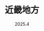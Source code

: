 ---
title: "近畿地方"
subtitle: "2025.4"
slug: "kansai-202504"
coverImage: "https://blog-img.shinya.click/2025/a238a4d8379c68c498f061e47b31b9b8.jpeg"
introduction: "4 月的一个周末，<br />同事说，我们去日本玩吧，<br />于是，我们就去了日本。"
days:
  - title: "浦东机场的不眠之夜"
    descriptions:
      - "旅程的第一天，我选择了京都最具代表性的两处景点。清晨，我来到了伏见稻荷大社，千本鸟居在晨光中格外壮观。每一个鸟居都是由企业或个人捐赠，象征着通往神域的门户。沿着蜿蜒的山路向上攀登，两旁的红色鸟居形成了一条神秘的通道，令人仿佛置身于另一个世界。"
      - "下午，我漫步在清水寺，感受着这座木质结构的古老寺庙所散发出的宁静与庄严。从清水舞台远眺京都市区，春日的阳光洒在城市上，樱花点缀其间，美不胜收。在寺庙周围的二年坂、三年坂漫步，古色古香的街道两旁是各种传统店铺，售卖着和果子、和服等特色商品。"
    photos:
      - src: "/api/placeholder/400/400"
        alt: "千本鸟居"
        lat: 34.9671
        lng: 135.7727
        caption: "伏见稻荷大社的千本鸟居，绵延不断的红色鸟居构成了一条通往山顶的神秘通道。每一个鸟居都是由企业或个人捐赠，象征着通往神域的门户。清晨的阳光透过鸟居间隙，形成了光与影的奇妙交错。"
      - src: "/api/placeholder/400/400"
        alt: "伏见稻荷大社"
        lat: 34.9671
        lng: 135.7737
        caption: "清晨的伏见稻荷大社，游客稀少，能够静静地欣赏这神圣氛围。主殿前的石狐是稻荷神的使者，据说能够传达人们的愿望。晨雾中的神社显得更加神秘而庄严。"
      - src: "/api/placeholder/400/400"
        alt: "清水寺"
        lat: 34.9948
        lng: 135.7850
        caption: "清水寺的木质舞台，从这里可以俯瞰京都市区，春天樱花盛开时尤为美丽。这座建于778年的寺庙完全不用一根钉子，全靠榫卯结构支撑，是日本传统木构建筑的杰作。舞台下方的音羽瀑布有三股水流，分别代表健康、学业和姻缘。"
      - src: "/api/placeholder/400/400"
        alt: "二年坂"
        lat: 34.9958
        lng: 135.7845
        caption: "清水寺附近的二年坂，古色古香的街道两旁是各种传统店铺。石板路面和木质建筑保持着江户时期的风貌，漫步其中仿佛穿越时空。这里有许多售卖和果子、抹茶制品和传统工艺品的店铺，是体验京都传统文化的绝佳地点。"
  - title: "第二天：金阁寺与岚山竹林"
    descriptions:
      - "第二天的行程安排了金阁寺和岚山竹林。金阁寺，正式名称为鹿苑寺，是京都最著名的景点之一。这座三层建筑的上两层外墙完全贴覆金箔，在阳光下熠熠生辉，倒映在前方的镜湖池中，美不胜收。金阁寺的庭园设计精美，与建筑相互映衬，构成一幅完美的画面。"
      - "下午，我前往位于京都西部的岚山地区。岚山的竹林小径是京都最具代表性的景观之一，高大的竹子形成了一条幽静的通道，阳光透过竹叶洒落，形成斑驳的光影。漫步其中，竹子在微风中轻轻摇曳，发出沙沙的声响，令人心旷神怡。在竹林附近，我还参观了天龙寺，这是一座拥有美丽枯山水庭园的禅宗寺院。最后，我在渡月桥欣赏了夕阳西下的美景，桂川的水面被染成金色，与周围的山峦形成了和谐的画面。"
    photos:
      - src: "/api/placeholder/400/400"
        alt: "金阁寺"
        lat: 35.0394
        lng: 135.7292
        caption: "金阁寺，正式名称为鹿苑寺，其三层建筑的上两层外墙完全贴覆金箔，在阳光下熠熠生辉。这座建于1397年的建筑原本是足利义满将军的别墅，后来改为禅宗寺院。金阁寺每一层代表不同的建筑风格：一层为寝殿造，二层为武士住宅风格，三层为禅宗佛堂风格。"
      - src: "/api/placeholder/400/400"
        alt: "金阁寺庭园"
        lat: 35.0392
        lng: 135.7290
        caption: "金阁寺的庭园设计精美，与建筑相互映衬，构成一幅完美的画面。庭园采用了池泉回游式设计，镜湖池中的小岛和岸边的松树与金阁相互呼应。庭园中还有多处名胜古迹，如安民沼和鹤岛等，每一处都经过精心设计，体现了日本传统园林艺术的精髓。"
      - src: "/api/placeholder/400/400"
        alt: "岚山竹林"
        lat: 35.0168
        lng: 135.6745
        caption: "岚山竹林小径，高大的竹子形成了一条幽静的通道，阳光透过竹叶洒落，形成斑驳的光影。这片竹林已有数百年历史，是京都最著名的自然景观之一。竹林中的小路蜿蜒曲折，漫步其中，竹子在微风中轻轻摇曳，发出沙沙的声响，令人心旷神怡，仿佛置身于另一个世界。"
      - src: "/api/placeholder/400/400"
        alt: "渡月桥"
        lat: 35.0153
        lng: 135.6740
        caption: "岚山的渡月桥，横跨在桂川上，是欣赏四季美景的绝佳地点。这座桥长约155米，最初建于平安时代，现在的桥梁是1934年重建的。桥名来源于日本诗人白居易的诗句\"渡月桥边春行雨\"。春季樱花、夏季新绿、秋季红叶、冬季雪景，每个季节的渡月桥都有不同的美丽景色。"
  - title: "第三天：哲学之道与银阁寺"
    descriptions:
      - "第三天，我沿着哲学之道漫步，这条小路因日本哲学家西田幾多郎经常在此沉思而得名。哲学之道沿着疏水渠而建，全长约2公里，两旁种满了樱花树。樱花季节，两旁的樱花树盛开，粉白色的花瓣随风飘落，宛如一场花雨，美不胜收。小路旁的小溪清澈见底，偶尔能看到鸭子和鱼儿在水中嬉戏。"
      - "哲学之道的尽头是银阁寺，正式名称为慈照寺。与金光闪闪的金阁寺不同，银阁寺以其朴素的美感和精心设计的庭园而闻名。虽然名为银阁寺，但实际上并没有贴银箔，其名称来源于与金阁寺的对比。银阁寺的建筑风格简洁优雅，体现了日本侘寂美学的精髓。寺内的枯山水庭园\"银沙滩\"和\"向月台\"尤为著名，沙子被精心耙成波纹状，象征着大海和宇宙，在月光下显得格外神秘而美丽。"
    photos:
      - src: "/api/placeholder/400/400"
        alt: "哲学之道樱花"
        lat: 35.0266
        lng: 135.7937
        caption: "哲学之道的樱花隧道，春季时樱花盛开，形成一条粉色的隧道，非常浪漫。这条小路因日本哲学家西田幾多郎经常在此沉思而得名，全长约2公里，沿着琵琶湖疏水而建。每年春季，这里都会吸引大量游客前来观赏樱花，是京都最著名的赏樱地点之一。"
      - src: "/api/placeholder/400/400"
        alt: "哲学之道小溪"
        lat: 35.0274
        lng: 135.7941
        caption: "哲学之道旁的小溪，清澈的水流与两岸的樱花相映成趣。这条小溪是琵琶湖疏水的一部分，建于明治时代，目的是将琵琶湖的水引入京都，用于灌溉和发电。现在，它已成为京都重要的景观之一，沿途有多座小桥横跨其上，增添了几分诗意。"
      - src: "/api/placeholder/400/400"
        alt: "银阁寺"
        lat: 35.0270
        lng: 135.7980
        caption: "银阁寺，正式名称为慈照寺，虽然没有贴金箔，但其朴素的美感和精心设计的庭园同样令人赞叹。这座寺庙建于1482年，原本是足利义政将军的别墅，后来改为禅宗寺院。银阁寺的建筑风格简洁优雅，体现了日本侘寂美学的精髓，与金阁寺形成鲜明对比。"
      - src: "/api/placeholder/400/400"
        alt: "银阁寺庭园"
        lat: 35.0265
        lng: 135.7975
        caption: "银阁寺的枯山水庭园，沙子被精心耙成波纹状，象征着大海和宇宙。这种名为'银沙滩'的庭园设计在月光下显得格外神秘而美丽。旁边的'向月台'是一个锥形沙堆，据说是为了欣赏月光而设计的。银阁寺的庭园被认为是日本枯山水庭园的代表作，体现了禅宗美学的极致。"
---